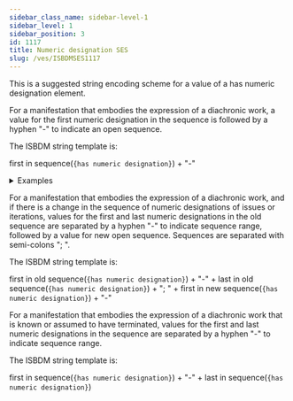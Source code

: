 ```yaml
---
sidebar_class_name: sidebar-level-1
sidebar_level: 1
sidebar_position: 3
id: 1117
title: Numeric designation SES
slug: /ves/ISBDMSES1117
---
```


<div className="guid">

This is a suggested string encoding scheme for a value of a <InLink href="/docs/relationships/1117">has numeric designation</InLink> element.

</div>

<div className="guid">

For a manifestation that embodies the expression of a diachronic work, a value for the first numeric designation in the sequence is followed by a hyphen "-" to indicate an open sequence.

The ISBDM string template is:

first in sequence(`{has numeric designation}`) + "-"

<details>
  <summary>Examples</summary>

  | Relation | Example |
  |----------|----------|
  | has numeric designation | "Heft 1-" |

  *Full example*: <InLink href="/docs/fullex/fx052">Journal für Facility Management
                          (2009-; Technische Universität Wien‏; online resource)</InLink>

  ---

  | Relation | Example |
  |----------|----------|
  | has numeric designation | "Lecture #1-" |

  *Full example*: <InLink href="/docs/fullex/fx069">Synthesis lectures on data,
                          semantics, and knowledge (2021-; Morgan & Claypool Publishers;
                          volume)</InLink>

</details>
</div>

<div className="guid">

For a manifestation that embodies the expression of a diachronic work, and if there is a change in the sequence of numeric designations of issues or iterations, values for the first and last numeric designations in the old sequence are separated by a hyphen "-" to indicate sequence range, followed by a value for new open sequence. Sequences are separated with semi-colons "; ".

The ISBDM string template is:

first in old sequence(`{has numeric designation}`) + "-" + last in old sequence(`{has numeric designation}`) + "; " + first in new sequence(`{has numeric designation}`) + "-"

</div>

<div className="guid">

For a manifestation that embodies the expression of a diachronic work that is known or assumed to have terminated, values for the first and last numeric designations in the sequence are separated by a hyphen "-" to indicate sequence range.

The ISBDM string template is:

first in sequence(`{has numeric designation}`) + "-" + last in sequence(`{has numeric designation}`)

</div>

